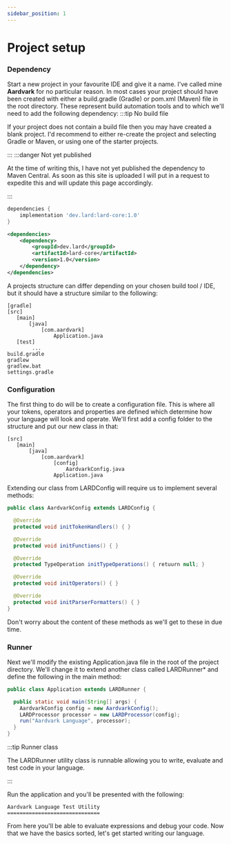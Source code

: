 ```yaml
---
sidebar_position: 1
---
```

# Project setup
### Dependency
Start a new project in your favourite IDE and give it a name. I've called mine **Aardvark** for no particular reason.
In most cases your project should have been created with either a build.gradle (Gradle) or pom.xml (Maven) file in the
root directory. These represent build automation tools and to which we'll need to add the following dependency:
:::tip No build file

If your project does not contain a build file then you may have created a blank project. I'd recommend to either
re-create the project and selecting Gradle or Maven, or using one of the starter projects.

:::
:::danger Not yet published

At the time of writing this, I have not yet published the dependency to Maven Central. As soon as this site is uploaded
I will put in a request to expedite this and will update this page accordingly.

:::
```gradle title="build.gradle"
dependencies {
    implementation 'dev.lard:lard-core:1.0'
}
```
```xml title="pom.xml"
<dependencies>
    <dependency>
        <groupId>dev.lard</groupId>
        <artifactId>lard-core</artifactId>
        <version>1.0</version>
    </dependency>
</dependencies>
```
A projects structure can differ depending on your chosen build tool / IDE, but it should have a structure similar
to the following:
```
[gradle]
[src]
   [main]
       [java]
           [com.aardvark]
               Application.java
   [test]
        ... 
build.gradle
gradlew
gradlew.bat
settings.gradle
```
### Configuration
The first thing to do will be to create a configuration file. This is where all your tokens, operators and properties
are defined which determine how your language will look and operate. We'll first add a config folder to the structure
and put our new class in that:
```
[src]
   [main]
       [java]
           [com.aardvark]
               [config]
                   AardvarkConfig.java
               Application.java
```
Extending our class from LARDConfig will require us to implement several methods:
```java
public class AardvarkConfig extends LARDConfig {

  @Override
  protected void initTokenHandlers() { }

  @Override
  protected void initFunctions() { }

  @Override
  protected TypeOperation initTypeOperations() { retuurn null; }

  @Override
  protected void initOperators() { }

  @Override
  protected void initParserFormatters() { }
}
```
Don't worry about the content of these methods as we'll get to these in due time.

### Runner
Next we'll modify the existing Application.java file in the root of the project directory. We'll change it to extend another class called LARDRunner*
and define the following in the main method:

```java
public class Application extends LARDRunner {

  public static void main(String[] args) {
    AardvarkConfig config = new AardvarkConfig();
    LARDProcessor processor = new LARDProcessor(config);
    run("Aardvark Language", processor);
  }
}
```

:::tip Runner class

The LARDRunner utility class is runnable allowing you to write, evaluate and test code in your language.

:::

Run the application and you'll be presented with the following:
```
Aardvark Language Test Utility
==============================

```
From here you'll be able to evaluate expressions and debug your code. Now that we have the basics sorted, let's get
started writing our language.